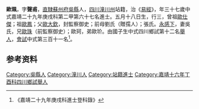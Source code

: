 {{明清人物信息框
| 姓名 = 歐珮
| 原名 =
| 圖片名稱= 
| 圖片大小 =
| 圖片說明 = 
| 最高職務 =
| 國家 = 大明 
| 爵位 =
| 籍貫 = [[南直隸|直隸]][[蘇州府|蘇州府]][[吳縣|吳縣]]
| 族裔 = 
| 字號 = 
| 諡號 =
| 出生日期 = 五月十八日
| 出生地點 = 
| 逝世日期 = 卒年不詳 
| 逝世地點 =
| 墓葬 =
| 配偶 = 吳氏
| 親屬 = 曾祖[[歐仕傑|歐仕傑]]，祖[[歐鳳|歐鳳]]，父[[歐大欽|歐大欽]]，前母劉氏（贈孺人）；張氏
| 出身 =
* 嘉靖二十九年庚戌科進士出身
| 經歷 =
| 著作 = 
}}
'''歐珮'''{{BD|1514年||？年||}}，字'''聲甫'''，[[南直隸|直隸]][[蘇州府|蘇州府]][[吳縣|吳縣]]人，[[四川|四川]][[潼川州|潼川州]]站籍，治《[[易經|易經]]》，年三十七歲中式嘉靖二十九年庚戌科第二甲第六十七名進士。五月十八日生，行三，曾祖[[歐仕傑|歐仕傑]]；祖[[歐鳳|歐鳳]]；父[[歐大欽|歐大欽]]，封監察御史；前母劉氏（贈孺人）；張氏。[[永感下|永感下]]，妻吳氏，兄[[歐珠|歐珠]]（前監察御史）；歐珂，弟歐玠。由國子生中式四川鄉試第十二名[[舉人|舉人]]，[[會試|會試]]中式第三百十一名<ref>《嘉靖二十九年庚戌科進士登科錄》</ref>。

== 参考资料 ==
{{reflist}}

{{嘉靖二十九年庚戌科殿试金榜}}

{{Authority control}}
{{DEFAULTSORT:}}
[[Category:吳縣人|Category:吳縣人]]
[[Category:潼川人|Category:潼川人]]
[[Category:站籍進士|Category:站籍進士]]
[[Category:嘉靖十六年丁酉科四川鄉試舉人|Category:嘉靖十六年丁酉科四川鄉試舉人]]


{{明朝人物小作品}}